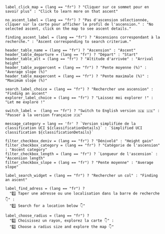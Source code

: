 ```ojs
label_click_map = (lang == "fr") ? "Cliquer sur ce sommet pour en savoir plus" : "Click to learn more on that ascent"
```

```ojs
no_ascent_label = (lang == "fr") ? "Pas d'ascension sélectionnée, cliquer sur la carte pour afficher le profil de l'ascension." : "No selected ascent, click on the map to see ascent details."
```

```ojs
finding_ascent_label = (lang == "fr") ? "Ascensions correspondant à la recherche." : "Ascent corresponding to search criterium."
```

```ojs
header_table_name = (lang == "fr") ? "Ascension" : "Ascent"
header_table_departure = (lang == "fr") ? "Départ" : "Start"
header_table_alt = (lang == "fr") ? "Altitude d'arrivée" : "Arrival height"
header_table_avgpercent = (lang == "fr") ? "Pente moyenne (%)" : "Average slope (%)"
header_table_maxpercent = (lang == "fr") ? "Pente maximale (%)" : "Maximum slope (%)"
```


<!----------------------
Choices input choice
------------------------>

```ojs
search_label_choice = (lang == "fr") ? "Rechercher une ascension" : "Finding an ascent"
explorer_label_choice = (lang == "fr") ? "Laissez moi explorer !" : "Let me explore !"
```

<!----------------------
Options lang
------------------------>

```ojs
switch_label =  (lang == "fr") ? "Switch to English version 🇬🇧 🇺🇸" : "Passer à la version française 🇫🇷"
```

```ojs
message_category = lang == 'fr' ? `Version simplifiée de la classification UCI ${classificationDetails}` : `Simplified UCI classification ${classificationDetails}`
```


<!--------------------------
Labels
--------------------------->

```ojs
filter_checkbox_deniv = (lang == "fr") ? "Dénivelé" : "Height gain"
filter_checkbox_category = (lang == "fr") ? "Catégorie de l'ascension" : "Ascent category"
filter_checkbox_length = (lang == "fr") ? `Longueur de l'ascension` : "Ascension length"
filter_checkbox_slope = (lang == "fr") ? "Pente moyenne" : "Average slope"
```



```ojs
label_search_widget = (lang == "fr") ? "Rechercher un col" : "Finding an ascent"
```


<!------------
Page 2
------------->

```ojs
label_find_adress = (lang == "fr") ?
  "1️⃣ Taper une adresse ou une localisation dans la barre de recherche 👇️" :
  "1️⃣ Search for a location below 👇️"
```

```ojs
label_choose_radius = (lang == "fr") ?
  "2️⃣ Choisissez un rayon, explorez la carte 👇️" :
  "2️⃣ Choose a radius size and explore the map 👇️"
```
